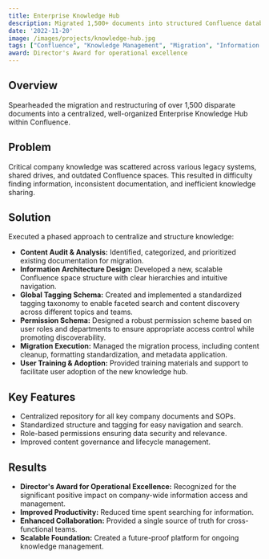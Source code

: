 ```yaml
---
title: Enterprise Knowledge Hub
description: Migrated 1,500+ documents into structured Confluence database with global tagging and permission schema.
date: '2022-11-20'
image: /images/projects/knowledge-hub.jpg
tags: ["Confluence", "Knowledge Management", "Migration", "Information Architecture", "Permissions"]
award: Director's Award for operational excellence
---
```


## Overview

Spearheaded the migration and restructuring of over 1,500 disparate documents into a centralized, well-organized Enterprise Knowledge Hub within Confluence.

## Problem

Critical company knowledge was scattered across various legacy systems, shared drives, and outdated Confluence spaces. This resulted in difficulty finding information, inconsistent documentation, and inefficient knowledge sharing.

## Solution

Executed a phased approach to centralize and structure knowledge:
- **Content Audit & Analysis:** Identified, categorized, and prioritized existing documentation for migration.
- **Information Architecture Design:** Developed a new, scalable Confluence space structure with clear hierarchies and intuitive navigation.
- **Global Tagging Schema:** Created and implemented a standardized tagging taxonomy to enable faceted search and content discovery across different topics and teams.
- **Permission Schema:** Designed a robust permission scheme based on user roles and departments to ensure appropriate access control while promoting discoverability.
- **Migration Execution:** Managed the migration process, including content cleanup, formatting standardization, and metadata application.
- **User Training & Adoption:** Provided training materials and support to facilitate user adoption of the new knowledge hub.

## Key Features

- Centralized repository for all key company documents and SOPs.
- Standardized structure and tagging for easy navigation and search.
- Role-based permissions ensuring data security and relevance.
- Improved content governance and lifecycle management.

## Results

- **Director's Award for Operational Excellence:** Recognized for the significant positive impact on company-wide information access and management.
- **Improved Productivity:** Reduced time spent searching for information.
- **Enhanced Collaboration:** Provided a single source of truth for cross-functional teams.
- **Scalable Foundation:** Created a future-proof platform for ongoing knowledge management. 